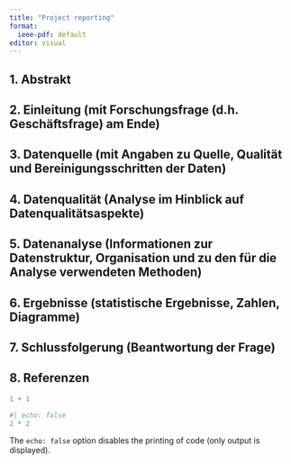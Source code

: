 ```yaml
---
title: "Project reporting"
format:
  ieee-pdf: default
editor: visual
---
```


## 1. Abstrakt

## 2. Einleitung (mit Forschungsfrage (d.h. Geschäftsfrage) am Ende)

## 3. Datenquelle (mit Angaben zu Quelle, Qualität und Bereinigungsschritten der Daten)

## 4. Datenqualität (Analyse im Hinblick auf Datenqualitätsaspekte)

## 5. Datenanalyse (Informationen zur Datenstruktur, Organisation und zu den für die Analyse verwendeten Methoden)

## 6. Ergebnisse (statistische Ergebnisse, Zahlen, Diagramme)

## 7. Schlussfolgerung (Beantwortung der Frage)

## 8. Referenzen


```r
1 + 1
```

```r
#| echo: false
2 * 2
```

The `echo: false` option disables the printing of code (only output is displayed).
